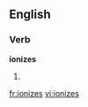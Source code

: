 
==English==

===Verb===
'''ionizes'''

# {{third-person singular of|[[ionize]]}}

[[fr:ionizes]]
[[vi:ionizes]]